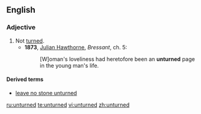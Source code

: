==English==

===Adjective===
{{en-adj|-|more}}

# Not [[turned]].
#* '''1873''', [[w:Julian Hawthorne|Julian Hawthorne]], ''Bressant'', ch. 5:
#*: [W]oman's loveliness had heretofore been an '''unturned''' page in the young man's life.

====Derived terms====
* [[leave no stone unturned]]

[[ru:unturned]]
[[te:unturned]]
[[vi:unturned]]
[[zh:unturned]]